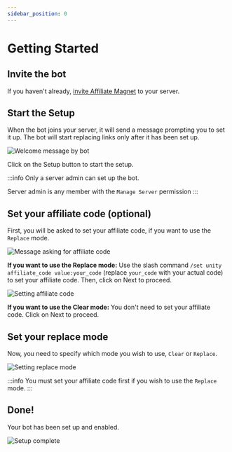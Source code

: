 ```yaml
---
sidebar_position: 0
---
```


# Getting Started

## Invite the bot

If you haven't already, [invite Affiliate Magnet](/docs/invite) to your server.

## Start the Setup

When the bot joins your server, it will send a message prompting you to set it up. The bot
will start replacing links only after it has been set up.

![Welcome message by bot](/img/ss/setup0.png 'Welcome message by bot')

Click on the Setup button to start the setup.

:::info
Only a server admin can set up the bot.

Server admin is any member with the `Manage Server` permission
:::

## Set your affiliate code (optional)

First, you will be asked to set your affiliate code, if you want to use the
`Replace` mode.

![Message asking for affiliate code](/img/ss/setup1.png 'Message asking for affiliate code')

**If you want to use the Replace mode:** Use the slash command `/set unity affiliate_code value:your_code`
(replace `your_code` with your actual code) to set your affiliate code. Then, click on Next to proceed.

![Setting affiliate code](/img/ss/setup2.png 'Setting affiliate code')

**If you want to use the Clear mode:** You don't need to set your affiliate code. Click on Next to proceed.

## Set your replace mode

Now, you need to specify which mode you wish to use, `Clear` or `Replace`.

![Setting replace mode](/img/ss/setup3.png 'Setting replace mode')

:::info
You must set your affiliate code first if you wish to use the `Replace` mode.
:::

## Done!

Your bot has been set up and enabled.

![Setup complete](/img/ss/setup4.png 'Setup complete')